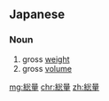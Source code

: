 ==Japanese==
{{ja-kanjitab|そう|りょう|yomi=on}}

===Noun===
{{ja-noun|そうりょう}}

# gross [[weight]]
# gross [[volume]]

[[mg:総量]]
[[chr:総量]]
[[zh:総量]]